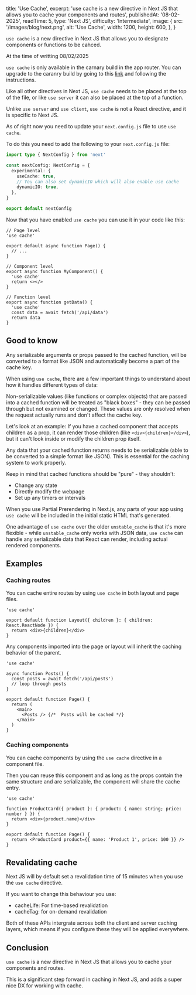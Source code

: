   title: 'Use Cache',
  excerpt:
    'use cache is a new directive in Next JS that allows you to cache your components and routes',
  publishedAt: '08-02-2025',
  readTime: 5,
  type: 'Next JS',
  difficulty: 'Intermediate',
  image: {
    src: '/images/blog/next.png',
    alt: 'Use Cache',
    width: 1200,
    height: 600,
  },
}

`use cache` is a new directive in Next JS that allows you
to designate components or functions to be cahced.

<Alert type="info">
  At the time of writting <time className="font-bold text-sm italic">08/02/2025</time>

`use cache` is only available in the carnary build in the app router. You can upgrade to the caranry
build by going to this [link](https://nextjs.org/docs/app/building-your-application/upgrading/canary) and following
the instructions.

</Alert>

Like all other directives in Next JS, `use cache` needs to be placed at the top of the file, or like `use server` it can also be placed
at the top of a function.

Unlike `use server` and `use client`, `use cache` is not a React directive, and it is specific to Next JS.

As of right now you need to update your `next.config.js` file to use `use cache`.

To do this you need to add the following to your `next.config.js` file:

```ts
import type { NextConfig } from 'next'

const nextConfig: NextConfig = {
  experimental: {
    useCache: true,
    // You can also set dynamicIO which will also enable use cache
    dynamicIO: true,
  },
}

export default nextConfig
```

Now that you have enabled `use cache` you can use it in your code like this:

```tsx
// Page level
'use cache'

export default async function Page() {
  // ...
}

// Component level
export async function MyComponent() {
  'use cache'
  return <></>
}

// Function level
export async function getData() {
  'use cache'
  const data = await fetch('/api/data')
  return data
}
```

## Good to know

Any serializable arguments or props passed to the cached function, will be converted to a format like JSON and automatically become a part of the cache key.

When using `use cache`, there are a few important things to understand about how it handles different types of data:

Non-serializable values (like functions or complex objects) that are passed into a cached function will be treated as "black boxes" - they can be passed through but not examined or changed. These values are only resolved when the request actually runs and don't affect the cache key.

Let's look at an example: If you have a cached component that accepts children as a prop, it can render those children (like `<div>{children}</div>`), but it can't look inside or modify the children prop itself.

Any data that your cached function returns needs to be serializable (able to be converted to a simple format like JSON). This is essential for the caching system to work properly.

Keep in mind that cached functions should be "pure" - they shouldn't:

- Change any state
- Directly modify the webpage
- Set up any timers or intervals

When you use Partial Prerendering in Next.js, any parts of your app using `use cache` will be included in the initial static HTML that's generated.

One advantage of `use cache` over the older `unstable_cache` is that it's more flexible - while `unstable_cache` only works with JSON data, `use cache` can handle any serializable data that React can render, including actual rendered components.

## Examples

### Caching routes

You can cache entire routes by using `use cache` in both layout and page files.

```tsx
'use cache'

export default function Layout({ children }: { children: React.ReactNode }) {
  return <div>{children}</div>
}
```

Any components imported into the page or layout will inherit the caching behavior of the parent.

```tsx
'use cache'

async function Posts() {
  const posts = await fetch('/api/posts')
  // loop through posts
}

export default function Page() {
  return (
    <main>
      <Posts /> {/*  Posts will be cached */}
    </main>
  )
}
```

### Caching components

You can cache components by using the `use cache` directive in a component file.

Then you can reuse this component and as long as the props contain the same structure and are serializable, the component
will share the cache entry.

```tsx
'use cache'

function ProductCard({ product }: { product: { name: string; price: number } }) {
  return <div>{product.name}</div>
}

export default function Page() {
  return <ProductCard product={{ name: 'Product 1', price: 100 }} />
}
```

## Revalidating cache

Next JS will by default set a revalidation time of 15 minutes when you use the `use cache` directive.

If you want to change this behaviour you use:

- cacheLife: For time-based revalidation
- cacheTag: for on-demand revalidation

Both of these APIs intergrate across both the client and server caching layers, which means if you configure these they will be
applied everywhere.

## Conclusion

`use cache` is a new directive in Next JS that allows you to cache your components and routes.

This is a significant step forward in caching in Next JS, and adds a super nice DX for working with cache.
